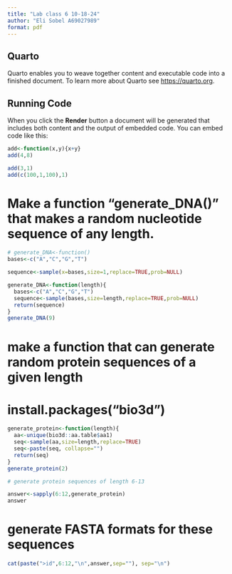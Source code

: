 ```yaml
---
title: "Lab class 6 10-18-24"
author: "Eli Sobel A69027989"
format: pdf
---
```


## Quarto

Quarto enables you to weave together content and executable code into a finished document. To learn more about Quarto see <https://quarto.org>.

## Running Code

When you click the **Render** button a document will be generated that includes both content and the output of embedded code. You can embed code like this:

```r
add<-function(x,y){x+y}
add(4,8)
```

```r
add(3,1)
add(c(100,1,100),1)
```

# Make a function "generate_DNA()" that makes a random nucleotide sequence of any length.

```r
# generate_DNA<-function()
bases<-c("A","C","G","T")

sequence<-sample(x=bases,size=1,replace=TRUE,prob=NULL)

generate_DNA<-function(length){
  bases<-c("A","C","G","T")
  sequence<-sample(bases,size=length,replace=TRUE,prob=NULL)
  return(sequence)
}
generate_DNA(9)
```

# make a function that can generate random protein sequences of a given length

# install.packages("bio3d")

```r
generate_protein<-function(length){
  aa<-unique(bio3d::aa.table$aa1)
  seq<-sample(aa,size=length,replace=TRUE)
  seq<-paste(seq, collapse="")
  return(seq)
}
generate_protein(2)

# generate protein sequences of length 6-13

answer<-sapply(6:12,generate_protein)
answer

```

# generate FASTA formats for these sequences

```r
cat(paste(">id",6:12,"\n",answer,sep=""), sep="\n")
```
